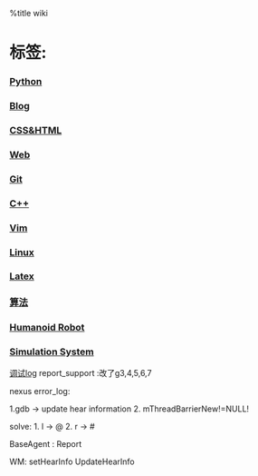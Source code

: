 %title wiki 

= 标签: =
=== [[./python/python|Python]] ===
=== [[./blog/blog|Blog]] ===
=== [[./html/css|CSS&HTML]] ===
=== [[./web|Web]] ===
=== [[./git/git|Git]] ===
=== [[./cpp/cpp|C++]] ===
=== [[./vim/vim|Vim]] ===
=== [[./linux/linux|Linux]] ===
=== [[./latex|Latex]] ===
=== [[./algorithm|算法]] ===
===[[./robot/robot| Humanoid Robot]] ===
=== [[./sim/sim|Simulation System]] ===

[[调试log]]
report_support :改了g3,4,5,6,7

nexus
error_log:

1.gdb -> update hear information
2.  mThreadBarrierNew!=NULL!

solve:
1. l -> @
2. r -> #

BaseAgent : Report

WM:
setHearInfo
UpdateHearInfo


